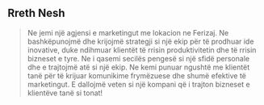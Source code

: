 ## Rreth Nesh

>Ne jemi një agjensi e marketingut me lokacion ne Ferizaj. Ne bashkëpunojmë dhe krijojmë strategji si një ekip për të prodhuar ide inovative, duke ndihmuar klientët të rrisin produktivitetin dhe të rrisin bizneset e tyre.
Ne i qasemi secilës pengesë si një sfidë personale dhe e trajtojmë atë si një ekip.
Ne kemi punuar ngushtë me klientët tanë për të krijuar komunikime frymëzuese dhe shumë efektive të marketingut. E dallojmë veten si një kompani që i trajton bizneset e klientëve tanë si tonat!
